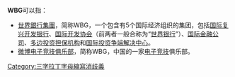 '''WBG'''可以指：
*[[世界銀行集團|世界銀行集團]]，简称WBG，一个包含有5个国际经济组织的集团，包括[[国际复兴开发银行|国际复兴开发银行]]、[[国际开发协会|国际开发协会]]（前两者一般合称为“[[世界银行|世界银行]]”）、[[国际金融公司|国际金融公司]]、[[多边投资担保机构|多边投资担保机构]]和[[国际投资争端解决中心|国际投资争端解决中心]]。
*[[微博电子竞技俱乐部|微博电子竞技俱乐部]]，简称WBG，中国的一家[[电子竞技|电子竞技]]俱乐部。

{{disamb}}
[[Category:三字拉丁字母縮寫消歧義|Category:三字拉丁字母縮寫消歧義]]